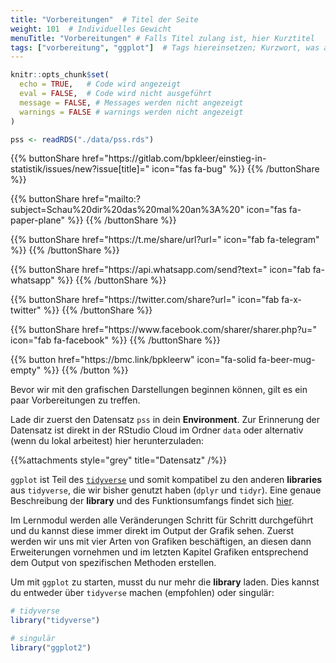 ```yaml
---
title: "Vorbereitungen"  # Titel der Seite
weight: 101  # Individuelles Gewicht 
menuTitle: "Vorbereitungen" # Falls Titel zulang ist, hier Kurztitel
tags: ["vorbereitung", "ggplot"]  # Tags hiereinsetzen; Kurzwort, was auf der Seite passsiert
---
```

```r
knitr::opts_chunk$set(
  echo = TRUE,   # Code wird angezeigt
  eval = FALSE,  # Code wird nicht ausgeführt
  message = FALSE, # Messages werden nicht angezeigt
  warnings = FALSE # warnings werden nicht angezeigt
)

pss <- readRDS("./data/pss.rds")
```

{{% buttonShare href=\"https\:\/\/gitlab.com\/bpkleer\/einstieg-in-statistik\/issues\/new?issue[title]=\" icon=\"fas fa-bug\" %}} {{% /buttonShare %}} 

{{% buttonShare href=\"mailto\:?subject=Schau\%20dir\%20das\%20mal\%20an\%3A\%20\" icon=\"fas fa-paper-plane\" %}} {{% /buttonShare %}}

{{% buttonShare href=\"https\:\/\/t.me\/share\/url?url=\" icon=\"fab fa-telegram\" %}} {{% /buttonShare %}}

{{% buttonShare href=\"https\:\/\/api.whatsapp.com\/send?text=\" icon=\"fab fa-whatsapp\" %}} {{% /buttonShare %}}

{{% buttonShare href=\"https\:\/\/twitter.com\/share?url=\" icon=\"fab fa-x-twitter\" %}} {{% /buttonShare %}}

{{% buttonShare href=\"https\:\/\/www.facebook.com\/sharer\/sharer.php?u=\" icon=\"fab fa-facebook\" %}} {{% /buttonShare %}}

{{% button href=\"https\:\/\/bmc.link\/bpkleerw\" icon=\"fa-solid fa-beer-mug-empty\" %}} {{% /button %}}

Bevor wir mit den grafischen Darstellungen beginnen können, gilt es ein paar Vorbereitungen zu treffen. 

Lade dir zuerst den Datensatz `pss` in dein **Environment**. Zur Erinnerung der Datensatz ist direkt in der RStudio Cloud im Ordner `data` oder alternativ (wenn du lokal arbeitest) hier herunterzuladen:

{{%attachments style=\"grey\" title=\"Datensatz\" /%}}

`ggplot` ist Teil des [`tidyverse`](https://www.tidyverse.org) und somit kompatibel zu den anderen **libraries** aus `tidyverse`, die wir bisher genutzt haben (`dplyr` und `tidyr`). Eine genaue Beschreibung der **library** und des Funktionsumfangs findet sich [hier](https://ggplot2.tidyverse.org).

Im Lernmodul werden alle Veränderungen Schritt für Schritt durchgeführt und du kannst diese immer direkt im Output der Grafik sehen. Zuerst werden wir uns mit vier Arten von Grafiken beschäftigen, an diesen dann Erweiterungen vornehmen und im letzten Kapitel Grafiken entsprechend dem Output von spezifischen Methoden erstellen. 

Um mit `ggplot` zu starten, musst du nur mehr die **library** laden. Dies kannst du entweder über `tidyverse` machen (empfohlen) oder singulär:

```r
# tidyverse
library("tidyverse")

# singulär
library("ggplot2")
```


